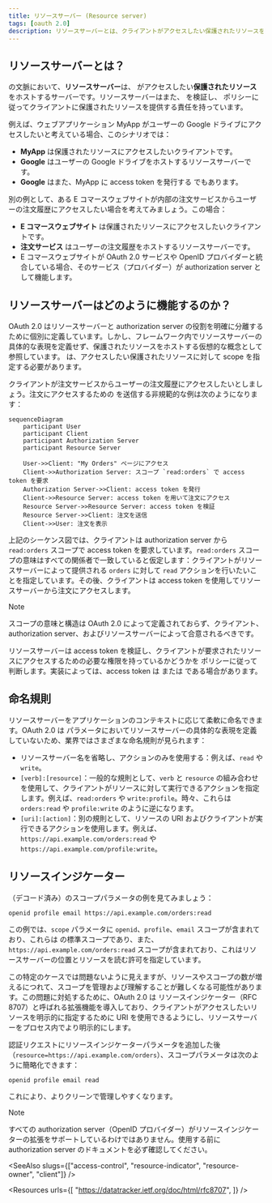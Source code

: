 ```yaml
---
title: リソースサーバー (Resource server)
tags: [oauth 2.0]
description: リソースサーバーとは、クライアントがアクセスしたい保護されたリソースをホストするサーバーを指します。また、access token を検証し、クライアントに保護されたリソースを提供する責任もあります。
---
```


## リソースサーバーとは？

<Ref slug="oauth-2.0" /> の文脈において、**リソースサーバー**は、<Ref slug="client" /> がアクセスしたい**保護されたリソース**をホストするサーバーです。リソースサーバーはまた、<Ref slug="access-token" /> を検証し、<Ref slug="access-control" /> ポリシーに従ってクライアントに保護されたリソースを提供する責任を持っています。

例えば、ウェブアプリケーション MyApp がユーザーの Google ドライブにアクセスしたいと考えている場合、このシナリオでは：

- **MyApp** は保護されたリソースにアクセスしたいクライアントです。
- **Google** はユーザーの Google ドライブをホストするリソースサーバーです。
- **Google** はまた、MyApp に access token を発行する <Ref slug="authorization-server" /> でもあります。

別の例として、ある E コマースウェブサイトが内部の注文サービスからユーザーの注文履歴にアクセスしたい場合を考えてみましょう。この場合：

- **E コマースウェブサイト** は保護されたリソースにアクセスしたいクライアントです。
- **注文サービス** はユーザーの注文履歴をホストするリソースサーバーです。
- E コマースウェブサイトが OAuth 2.0 サービスや OpenID プロバイダーと統合している場合、そのサービス（プロバイダー）が authorization server として機能します。

## リソースサーバーはどのように機能するのか？

OAuth 2.0 はリソースサーバーと authorization server の役割を明確に分離するために個別に定義しています。しかし、フレームワーク内でリソースサーバーの具体的な表現を定義せず、保護されたリソースをホストする仮想的な概念として参照しています。<Ref slug="client" /> は、アクセスしたい保護されたリソースに対して <Ref slug="scope">scope</Ref> を指定する必要があります。

クライアントが注文サービスからユーザーの注文履歴にアクセスしたいとしましょう。注文にアクセスするための <Ref slug="token-request" /> を送信する非規範的な例は次のようになります：

```mermaid
sequenceDiagram
    participant User
    participant Client
    participant Authorization Server
    participant Resource Server

    User->>Client: "My Orders" ページにアクセス
    Client->>Authorization Server: スコープ `read:orders` で access token を要求
    Authorization Server->>Client: access token を発行
    Client->>Resource Server: access token を用いて注文にアクセス
    Resource Server->>Resource Server: access token を検証
    Resource Server->>Client: 注文を送信
    Client->>User: 注文を表示
```

上記のシーケンス図では、クライアントは authorization server から `read:orders` スコープで access token を要求しています。`read:orders` スコープの意味はすべての関係者で一致していると仮定します：クライアントがリソースサーバーによって提供される `orders` に対して `read` アクションを行いたいことを指定しています。その後、クライアントは access token を使用してリソースサーバーから注文にアクセスします。

> [!Note]
> スコープの意味と構造は OAuth 2.0 によって定義されておらず、クライアント、authorization server、およびリソースサーバーによって合意されるべきです。

リソースサーバーは access token を検証し、クライアントが要求されたリソースにアクセスするための必要な権限を持っているかどうかを <Ref slug="access-control" /> ポリシーに従って判断します。実装によっては、access token は <Ref slug="opaque-token" /> または <Ref slug="jwt" /> である場合があります。

## 命名規則

リソースサーバーをアプリケーションのコンテキストに応じて柔軟に命名できます。OAuth 2.0 は <Ref slug="scope" /> パラメータにおいてリソースサーバーの具体的な表現を定義していないため、業界ではさまざまな命名規則が見られます：

- リソースサーバー名を省略し、アクションのみを使用する：例えば、`read` や `write`。
- `[verb]:[resource]`：一般的な規則として、`verb` と `resource` の組み合わせを使用して、クライアントがリソースに対して実行できるアクションを指定します。例えば、`read:orders` や `write:profile`。時々、これらは `orders:read` や `profile:write` のように逆になります。
- `[uri]:[action]`：別の規則として、リソースの URI およびクライアントが実行できるアクションを使用します。例えば、`https://api.example.com/orders:read` や `https://api.example.com/profile:write`。

## リソースインジケーター

<Ref slug="authentication-request" />（デコード済み）のスコープパラメータの例を見てみましょう：

```plaintext
openid profile email https://api.example.com/orders:read
```

この例では、`scope` パラメータに `openid`、`profile`、`email` スコープが含まれており、これらは <Ref slug="openid-connect" /> の標準スコープであり、また、`https://api.example.com/orders:read` スコープが含まれており、これはリソースサーバーの位置とリソースを読む許可を指定しています。

この特定のケースでは問題ないように見えますが、リソースやスコープの数が増えるにつれて、スコープを管理および理解することが難しくなる可能性があります。この問題に対処するために、OAuth 2.0 は <Ref slug="resource-indicator">リソースインジケーター</Ref>（RFC 8707）と呼ばれる拡張機能を導入しており、クライアントがアクセスしたいリソースを明示的に指定するために URI を使用できるようにし、リソースサーバーをプロセス内でより明示的にします。

認証リクエストにリソースインジケーターパラメータを追加した後（`resource=https://api.example.com/orders`）、スコープパラメータは次のように簡略化できます：

```plaintext
openid profile email read
```

これにより、よりクリーンで管理しやすくなります。

> [!Note]
> すべての authorization server（OpenID プロバイダー）がリソースインジケーターの拡張をサポートしているわけではありません。使用する前に authorization server のドキュメントを必ず確認してください。

<SeeAlso slugs={["access-control", "resource-indicator", "resource-owner", "client"]} />

<Resources
  urls={[
    "https://datatracker.ietf.org/doc/html/rfc8707",
  ]}
/>
